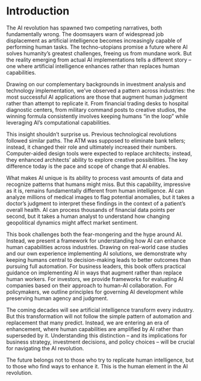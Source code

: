 # Introduction

The AI revolution has spawned two competing narratives, both fundamentally wrong. The doomsayers warn of widespread job displacement as artificial intelligence becomes increasingly capable of performing human tasks. The techno-utopians promise a future where AI solves humanity's greatest challenges, freeing us from mundane work. But the reality emerging from actual AI implementations tells a different story – one where artificial intelligence enhances rather than replaces human capabilities.

Drawing on our complementary backgrounds in investment analysis and technology implementation, we've observed a pattern across industries: the most successful AI applications are those that augment human judgment rather than attempt to replicate it. From financial trading desks to hospital diagnostic centers, from military command posts to creative studios, the winning formula consistently involves keeping humans "in the loop" while leveraging AI's computational capabilities.

This insight shouldn't surprise us. Previous technological revolutions followed similar paths. The ATM was supposed to eliminate bank tellers; instead, it changed their role and ultimately increased their numbers. Computer-aided design tools were expected to replace architects; instead, they enhanced architects' ability to explore creative possibilities. The key difference today is the pace and scope of change that AI enables.

What makes AI unique is its ability to process vast amounts of data and recognize patterns that humans might miss. But this capability, impressive as it is, remains fundamentally different from human intelligence. AI can analyze millions of medical images to flag potential anomalies, but it takes a doctor's judgment to interpret these findings in the context of a patient's overall health. AI can process thousands of financial data points per second, but it takes a human analyst to understand how changing geopolitical dynamics might affect market sentiment.

This book challenges both the fear-mongering and the hype around AI. Instead, we present a framework for understanding how AI can enhance human capabilities across industries. Drawing on real-world case studies and our own experience implementing AI solutions, we demonstrate why keeping humans central to decision-making leads to better outcomes than pursuing full automation.
For business leaders, this book offers practical guidance on implementing AI in ways that augment rather than replace human workers. For investors, we provide frameworks for evaluating AI companies based on their approach to human-AI collaboration. For policymakers, we outline principles for governing AI development while preserving human agency and judgment.

The coming decades will see artificial intelligence transform every industry. But this transformation will not follow the simple pattern of automation and replacement that many predict. Instead, we are entering an era of enhancement, where human capabilities are amplified by AI rather than superseded by it. Understanding this distinction – and its implications for business strategy, investment decisions, and policy choices – will be crucial for navigating the AI revolution.

The future belongs not to those who try to replicate human intelligence, but to those who find ways to enhance it. This is the human element in the AI revolution.